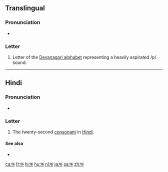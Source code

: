 {{character info/new}}
{{also|फ़}}
==Translingual==

===Pronunciation===
* {{IPA|/pʰə/|lang=mul}}

===Letter===
{{mul-Deva|pha}}

# Letter of the [[Devanagari alphabet]] representing a heavily aspirated /p/ sound.

----

==Hindi==

===Pronunciation===
* {{IPA|[pʰə]|lang=hi}}

===Letter===
{{head|hi|letter}}

# The twenty-second [[consonant]] in [[Hindi]].

====See also====
* {{list:Devanagari script letters/hi}}

[[ca:फ]]
[[fr:फ]]
[[hi:फ]]
[[hu:फ]]
[[nl:फ]]
[[ja:फ]]
[[sa:फ]]
[[zh:फ]]